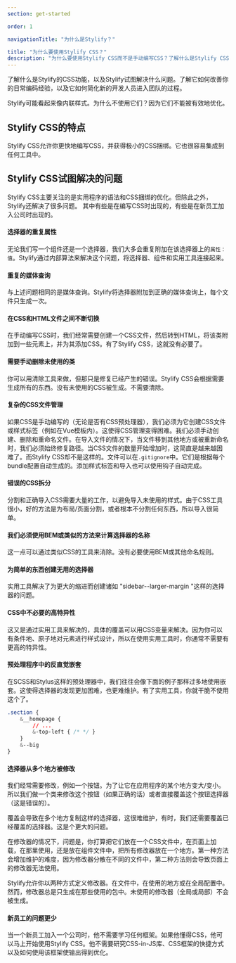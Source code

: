```yaml
---
section: get-started

order: 1

navigationTitle: "为什么是Stylify？"

title: "为什么要使用Stylify CSS？"
description: "为什么要使用Stylify CSS而不是手动编写CSS？了解什么是Stylify CSS的功能，以及Stylify试图解决什么问题。"
---
```


了解什么是Stylify的CSS功能，以及Stylify试图解决什么问题。了解它如何改善你的日常编码经验，以及它如何简化新的开发人员进入团队的过程。

Stylify可能看起来像内联样式。为什么不使用它们？因为它们不能被有效地优化。

## Stylify CSS的特点
Stylify CSS允许你更快地编写CSS，并获得极小的CSS捆绑。它也很容易集成到任何工具中。

<StylifyFeatures />

## Stylify CSS试图解决的问题
Stylify CSS主要关注的是实用程序的语法和CSS捆绑的优化。但除此之外，Stylify还解决了很多问题。
其中有些是在编写CSS时出现的，有些是在新员工加入公司时出现的。

#### 选择器的重复属性
无论我们写一个组件还是一个选择器，我们大多会重复附加在该选择器上的`属性：值`。Stylify通过内部算法来解决这个问题，将选择器、组件和实用工具连接起来。

#### 重复的媒体查询
与上述问题相同的是媒体查询。Stylify将选择器附加到正确的媒体查询上，每个文件只生成一次。

#### 在CSS和HTML文件之间不断切换
在手动编写CSS时，我们经常需要创建一个CSS文件，然后转到HTML，将该类附加到一些元素上，并为其添加CSS。有了Stylify CSS，这就没有必要了。

#### 需要手动删除未使用的类
你可以用清除工具来做，但那只是修复已经产生的错误。Stylify CSS会根据需要生成所有的东西。没有未使用的CSS被生成。不需要清除。

#### 复杂的CSS文件管理
如果CSS是手动编写的（无论是否有CSS预处理器），我们必须为它创建CSS文件或样式标签（例如在Vue模板内）。这使得CSS管理变得困难。我们必须手动创建、删除和重命名文件。在导入文件的情况下，当文件移到其他地方或被重新命名时，我们必须始终修复路径。当CSS文件的数量开始增加时，这简直是越来越困难了。而Stylify CSS却不是这样的。文件可以在`.gitignore`中。它们是根据每个bundle配置自动生成的。添加样式标签和导入也可以使用钩子自动完成。

#### 错误的CSS拆分
分割和正确导入CSS需要大量的工作，以避免导入未使用的样式。由于CSS工具很小，好的方法是为布局/页面分割，或者根本不分割任何东西，所以导入很简单。

#### 我们必须使用BEM或类似的方法来计算选择器的名称
这一点可以通过类似CSS的工具来消除。没有必要使用BEM或其他命名规则。

#### 为简单的东西创建无用的选择器
实用工具解决了为更大的缩进而创建诸如 "sidebar--larger-margin "这样的选择器的问题。

#### CSS中不必要的高特异性
这又是通过实用工具来解决的，具体的覆盖可以用CSS变量来解决。因为你可以有条件地、原子地对元素进行样式设计，所以在使用实用工具时，你通常不需要有更高的特异性。

#### 预处理程序中的反直觉嵌套
在SCSS和Stylus这样的预处理器中，我们往往会像下面的例子那样过多地使用嵌套。这使得选择器的发现更加困难，也更难维护。有了实用工具，你就干脆不使用这个了。

```css
.section {
	&__homepage {
		// ...
		&-top-left { /* */ }
	}
	&--big
}
```

#### 选择器从多个地方被修改
我们经常需要修改，例如一个按钮。为了让它在应用程序的某个地方变大/变小。所以我们做一个类来修改这个按钮（如果正确的话）或者直接覆盖这个按钮选择器（这是错误的）。

覆盖会导致在多个地方复制这样的选择器，这很难维护，有时，我们还需要覆盖已经覆盖的选择器。这是个更大的问题。

在修改器的情况下，问题是，你打算把它们放在一个CSS文件中，在页面上加载，在那里使用，还是放在组件文件中，把所有修改器放在一个地方。第一种方法会增加维护的难度，因为修改器分散在不同的文件中，第二种方法则会导致页面上的修改器无法使用。

Stylify允许你以两种方式定义修改器。在文件中，在使用的地方或在全局配置中。然而，修改器总是只生成在那些使用的包中。未使用的修改器（全局或局部）不会被生成。

#### 新员工的问题更少
当一个新员工加入一个公司时，他不需要学习任何框架。如果他懂得CSS，他可以马上开始使用Stylify CSS。他不需要研究CSS-in-JS库、CSS框架的快捷方式以及如何使用该框架使输出得到优化。

<InterestedTryItNow />
